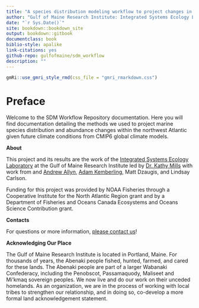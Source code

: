 ```yaml
---
title: "A species distribution modeling workflow to project changes in marine species occurrence in the northwest Atlantic"
author: "Gulf of Maine Research Institute: Integrated Systems Ecology Laboratory"
date: "`r Sys.Date()`"
site: bookdown::bookdown_site
output: bookdown::gitbook
documentclass: book
biblio-style: apalike
link-citations: yes
github-repo: gulfofmaine/sdm_workflow
description: ""
---
```


```r
gmRi::use_gmri_style_rmd(css_file = "gmri_rmarkdown.css")
```

# Preface{-}

Welcome to the SDM Workflow Repository documentation. Here you will find documentation detailing the methods we used to project marine species distribution and abundance changes within the northwest Atlantic given future climate conditions from CMIP6 global climate models.

**About**

This project and its results are the work of the [Integrated Systems Ecology Laboratory](https://gmri.org/commitments/science/integrated-systems-ecology/) at the Gulf of Maine Research Institute led by [Dr. Kathy Mills](https://gmri.org/our-approach/staff/kathy-mills/) with work from and [Andrew Allyn](https://gmri.org/our-approach/staff/andrew-allyn/), [Adam Kemberling](https://gmri.org/our-approach/staff/adam-kemberling/), Matt Dzaugis, and Lindsay Carlson.

Funding for this project was provided by NOAA Fisheries through a Cooperative Institute for the North Atlantic Region grant and by a Department of Fisheries and Oceans Canada Ecosystems and Oceans Science Contribution grant. 

**Contacts**

For questions or more information, [please contact us](mailto:aallyn@gmri.org)!

**Acknowledging Our Place**

The Gulf of Maine Research Institute is located in Portland, Maine. For thousands of years, the Abenaki people fished, hunted, farmed, and cared for these lands. The Abenaki people are part of a larger Wabanaki Confederacy, including the Penobscot, Passamaquody, Maliseet and Mi'kmaq sovereign peoples. We now live and do our work on their unceded homelands. As an organization, we are in the process of working with local tribes to strengthen our relationship, and in doing so, co-develop a more formal land acknowledgement statement. 

